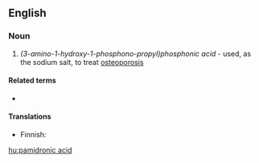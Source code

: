 ==English==

===Noun===
{{wikipedia}}
{{en-noun|-}}

# {{lb|en|organic chemistry}} ''(3-amino-1-hydroxy-1-phosphono-propyl)phosphonic acid'' - used, as the sodium salt, to treat [[osteoporosis]]

====Related terms====
* {{l|en|pamidronate}}

====Translations====
{{trans-top|drug}}
* Finnish: {{t|fi|pamidronihappo}}
{{trans-mid}}
{{trans-bottom}}

[[hu:pamidronic acid]]
